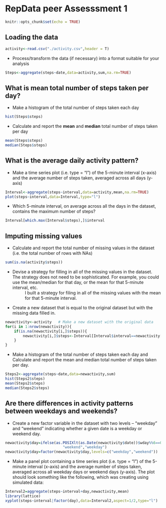 RepData peer Assesssment 1
========================================================



```r
knitr::opts_chunk$set(echo = TRUE)
```

Loading the data
----------------

```r
activity<-read.csv("./activity.csv",header = T)
```
* Process/transform the data (if necessary) into a format suitable for your analysis
```r
Steps<-aggregate(steps~date,data=activity,sum,na.rm=TRUE)
```

What is mean total number of steps taken per day?
-------------------------------------------------

* Make a histogram of the total number of steps taken each day
```r
hist(Steps$steps)
```

* Calculate and report the **mean** and **median** total number of steps taken 
per day 

```r
mean(Steps$steps)
median(Steps$steps)
```
What is the average daily activity pattern?
-------------------------------------------


* Make a time series plot (i.e. type = "l") of the 5-minute interval (x-axis) and the average number of steps taken, averaged across all days (y-axis)


```r
Interval<-aggregate(steps~interval,data=activity,mean,na.rm=TRUE)
plot(steps~interval,data=Interval,type="l")
```
* Which 5-minute interval, on average across all the days in the dataset, contains the maximum number of steps? 
```r
Interval[which.max(Interval$steps),]$interval
```
Imputing missing values
-----------------------

* Calculate and report the total number of missing values in the dataset (i.e. the total number of rows with NAs)


```r
sum(is.na(activity$steps))
```
* Devise a strategy for filling in all of the missing values in the dataset. The strategy does not need to be sophisticated. For example, you could use the mean/median for that day, or the mean for that 5-minute interval, etc.
: I built a strategy for filing in all of the missing values with the mean for that 5-minute interval. 
* Create a new dataset that is equal to the original dataset but with the missing data filled in.
```r
newactivity<-activity   # Make a new dataset with the original data
for(i in 1:nrow(newactivity)){
    if(is.na(newactivity[i,]$steps)){
        newactivity[i,]$steps<-Interval[Interval$interval==newactivity[i,]$interval,]$steps
    }
}

```

* Make a histogram of the total number of steps taken each day and Calculate and report the mean and median total number of steps taken per day. 
```r
Steps2<-aggregate(steps~date,data=newactivity,sum)
hist(Steps2$steps)
mean(Steps2$steps)
median(Steps2$steps)
```

Are there differences in activity patterns between weekdays and weekends?
---------------------------------------------------------------------------

* Create a new factor variable in the dataset with two levels – “weekday” and “weekend” indicating whether a given date is a weekday or weekend day.

```r
newactivity$day=ifelse(as.POSIXlt(as.Date(newactivity$date))$wday%%6==0,
                          "weekend","weekday")
newactivity$day=factor(newactivity$day,levels=c("weekday","weekend"))
```

* Make a panel plot containing a time series plot (i.e. type = "l") of the 5-minute interval (x-axis) and the average number of steps taken, averaged across all weekday days or weekend days (y-axis). The plot should look something like the following, which was creating using simulated data:

```r
Interval2=aggregate(steps~interval+day,newactivity,mean)
library(lattice)
xyplot(steps~interval|factor(day),data=Interval2,aspect=1/2,type="l")

```


